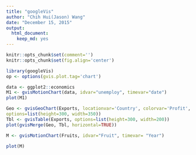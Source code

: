 ---
title: "googleVis"
author: "Chih Hui(Jason) Wang"
date: "December 15, 2015"
output: 
  html_document: 
    keep_md: yes
---
```{r setup, include=FALSE}
knitr::opts_chunk$set(comment='')
knitr::opts_chunk$set(fig.align='center')
```

```{r message=FALSE}
library(googleVis)
op <- options(gvis.plot.tag='chart')
```

```{r results='asis', tidy=FALSE}
data <- ggplot2::economics
M1 <- gvisMotionChart(data, idvar="unemploy", timevar="date")
plot(M1)
```

```{r results='asis', tidy=FALSE}
Geo <- gvisGeoChart(Exports, locationvar='Country', colorvar='Profit',
options=list(height=300, width=350))
Tbl <- gvisTable(Exports, options=list(height=300, width=200))
plot(gvisMerge(Geo, Tbl, horizontal=TRUE))
```


```{r, results='asis', tidy=FALSE}
M <- gvisMotionChart(Fruits, idvar="Fruit", timevar= "Year")

plot(M)
```

